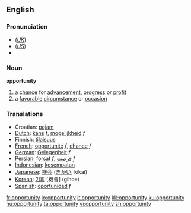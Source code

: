{{see|Opportunity}}
==English==

{{rank|begin|wait|laughed|791|opportunity|lines|personal|due}}

===Pronunciation===
*(''[[Received Pronunciation|UK]]'') {{IPA|/ˌɒpəˈtjuːnəti/}}
*(''[[General American|US]]'') {{IPA|/ˌɑpɚˈtuːnəti/}}
*{{audio|en-us-opportunity.ogg|Audio (US)}}

===Noun===
'''opportunity'''
# a [[chance]] for [[advancement]], [[progress]] or [[profit]]
# a [[favorable]] [[circumstance]] or [[occasion]]

===Translations===
*Croatian: [[:hr:pojam|pojam]]
*[[Dutch]]: [[kans]] ''f'', [[mogelijkheid]] ''f''
*Finnish: [[tilaisuus]]
*[[French]]: [[opportunité]] ''f'', [[chance]] ''f''
*[[German]]: [[Gelegenheit]] ''f''
*[[Persian]]: [[forsat]] ''f'', [[فرصت]] ''f''
*[[Indonesian]]: [[sempat|kesempatan]]
*[[Japanese]]: [[機会]] ([[きかい]], kikai)
*[[Korean]]: [[기회]] [機會] (gihoe)
*[[Spanish]]: [[oportunidad]] ''f''

[[fr:opportunity]]
[[io:opportunity]]
[[it:opportunity]]
[[kk:opportunity]]
[[ku:opportunity]]
[[hu:opportunity]]
[[ta:opportunity]]
[[vi:opportunity]]
[[zh:opportunity]]